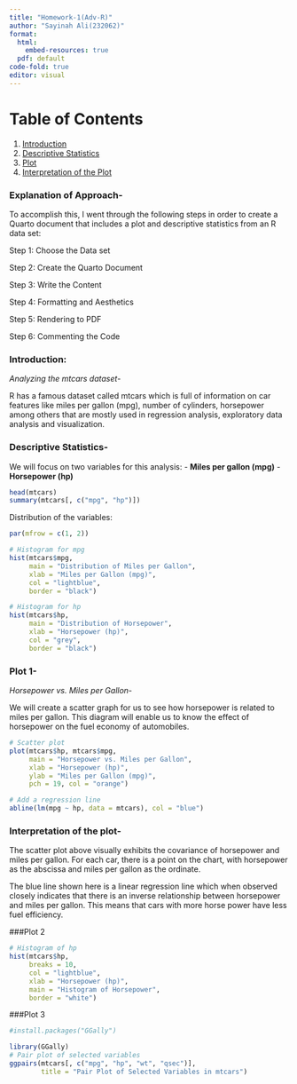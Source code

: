 ```yaml
---
title: "Homework-1(Adv-R)"
author: "Sayinah Ali(232062)"
format:
  html:
    embed-resources: true
  pdf: default
code-fold: true
editor: visual
---
```


# Table of Contents

1. [Introduction](#introduction)
2. [Descriptive Statistics](#descriptive-statistics)
3. [Plot](#plot)
4. [Interpretation of the Plot](#interpretation-of-the-plot)



### Explanation of Approach-

To accomplish this, I went through the following steps in order to create a Quarto document that includes a plot and descriptive statistics from an R data set:

Step 1: Choose the Data set

Step 2: Create the Quarto Document

Step 3: Write the Content

Step 4: Formatting and Aesthetics

Step 5: Rendering to PDF

Step 6: Commenting the Code

### Introduction: 
*Analyzing the mtcars dataset*-

R has a famous dataset called mtcars which is full of information on car features like miles per gallon (mpg), number of cylinders, horsepower among others that are mostly used in regression analysis, exploratory data analysis and visualization.

### Descriptive Statistics-

We will focus on two variables for this analysis: - **Miles per gallon (mpg)** - **Horsepower (hp)**

```r
head(mtcars)
summary(mtcars[, c("mpg", "hp")])
```

Distribution of the variables:
```r
par(mfrow = c(1, 2))

# Histogram for mpg
hist(mtcars$mpg, 
     main = "Distribution of Miles per Gallon", 
     xlab = "Miles per Gallon (mpg)", 
     col = "lightblue", 
     border = "black")

# Histogram for hp
hist(mtcars$hp, 
     main = "Distribution of Horsepower", 
     xlab = "Horsepower (hp)", 
     col = "grey", 
     border = "black")
```

### Plot 1- 
*Horsepower vs. Miles per Gallon*-

We will create a scatter graph for us to see how horsepower is related to miles per gallon. This diagram will enable us to know the effect of horsepower on the fuel economy of automobiles.

```r
# Scatter plot
plot(mtcars$hp, mtcars$mpg, 
     main = "Horsepower vs. Miles per Gallon",
     xlab = "Horsepower (hp)", 
     ylab = "Miles per Gallon (mpg)", 
     pch = 19, col = "orange")

# Add a regression line
abline(lm(mpg ~ hp, data = mtcars), col = "blue")
```

### Interpretation of the plot-

The scatter plot above visually exhibits the covariance of horsepower and miles per gallon. For each car, there is a point on the chart, with horsepower as the abscissa and miles per gallon as the ordinate.

The blue line shown here is a linear regression line which when observed closely indicates that there is an inverse relationship between horsepower and miles per gallon. This means that cars with more horse power have less fuel efficiency.

###Plot 2
```r
# Histogram of hp
hist(mtcars$hp, 
     breaks = 10, 
     col = "lightblue", 
     xlab = "Horsepower (hp)", 
     main = "Histogram of Horsepower",
     border = "white")

```

###Plot 3
```r
#install.packages("GGally")
```

```r
library(GGally)
# Pair plot of selected variables
ggpairs(mtcars[, c("mpg", "hp", "wt", "qsec")], 
        title = "Pair Plot of Selected Variables in mtcars")

```